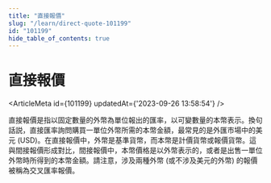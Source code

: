 ```yaml
---
title: "直接報價"
slug: "/learn/direct-quote-101199"
id: "101199"
hide_table_of_contents: true
---
```



# 直接報價

<ArticleMeta id={101199} updatedAt={'2023-09-26 13:58:54'} />
<div className='border-solid border-b border-t-0 my-4 border-[var(--ifm-color-gray-300)]' />

直接報價是指以固定數量的外幣為單位報出的匯率，以可變數量的本幣表示。換句話説，直接匯率詢問購買一單位外幣所需的本幣金額，最常見的是外匯市場中的美元 (USD)。在直接報價中，外幣是基準貨幣，而本幣是計價貨幣或報價貨幣。這與間接報價形成對比，間接報價中，本幣價格是以外幣表示的，或者是出售一單位外幣時所得到的本幣金額。請注意，涉及兩種外幣 (或不涉及美元的外幣) 的報價被稱為交叉匯率報價。

